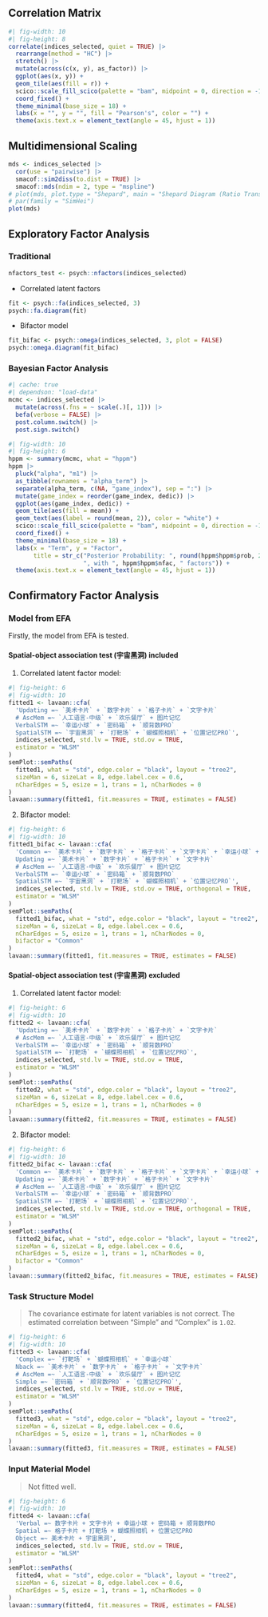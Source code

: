 
## Correlation Matrix

```r
#| fig-width: 10
#| fig-height: 8
correlate(indices_selected, quiet = TRUE) |> 
  rearrange(method = "HC") |>
  stretch() |> 
  mutate(across(c(x, y), as_factor)) |>
  ggplot(aes(x, y)) +
  geom_tile(aes(fill = r)) +
  scico::scale_fill_scico(palette = "bam", midpoint = 0, direction = -1) +
  coord_fixed() +
  theme_minimal(base_size = 18) +
  labs(x = "", y = "", fill = "Pearson's", color = "") +
  theme(axis.text.x = element_text(angle = 45, hjust = 1))
```

## Multidimensional Scaling

```r
mds <- indices_selected |> 
  cor(use = "pairwise") |> 
  smacof::sim2diss(to.dist = TRUE) |> 
  smacof::mds(ndim = 2, type = "mspline")
# plot(mds, plot.type = "Shepard", main = "Shepard Diagram (Ratio Transformation)")
# par(family = "SimHei")
plot(mds)
```

## Exploratory Factor Analysis

### Traditional

```r
nfactors_test <- psych::nfactors(indices_selected)
```

* Correlated latent factors

```r
fit <- psych::fa(indices_selected, 3)
psych::fa.diagram(fit)
```

* Bifactor model

```r
fit_bifac <- psych::omega(indices_selected, 3, plot = FALSE)
psych::omega.diagram(fit_bifac)
```

### Bayesian Factor Analysis

```r
#| cache: true
#| dependson: "load-data"
mcmc <- indices_selected |> 
  mutate(across(.fns = ~ scale(.)[, 1])) |> 
  befa(verbose = FALSE) |> 
  post.column.switch() |> 
  post.sign.switch()
```

```r
#| fig-width: 10
#| fig-height: 6
hppm <- summary(mcmc, what = "hppm")
hppm |> 
  pluck("alpha", "m1") |> 
  as_tibble(rownames = "alpha_term") |> 
  separate(alpha_term, c(NA, "game_index"), sep = ":") |> 
  mutate(game_index = reorder(game_index, dedic)) |> 
  ggplot(aes(game_index, dedic)) +
  geom_tile(aes(fill = mean)) +
  geom_text(aes(label = round(mean, 2)), color = "white") +
  scico::scale_fill_scico(palette = "bam", midpoint = 0, direction = -1) +
  coord_fixed() +
  theme_minimal(base_size = 18) +
  labs(x = "Term", y = "Factor", 
       title = str_c("Posterior Probability: ", round(hppm$hppm$prob, 2), 
                     ", with ", hppm$hppm$nfac, " factors")) +
  theme(axis.text.x = element_text(angle = 45, hjust = 1))
```

## Confirmatory Factor Analysis

### Model from EFA

Firstly, the model from EFA is tested.

#### Spatial-object association test (宇宙黑洞) included

1. Correlated latent factor model:

```r
#| fig-height: 6
#| fig-width: 10
fitted1 <- lavaan::cfa(
  'Updating =~ `美术卡片` + `数字卡片` + `格子卡片` + `文字卡片`
  # AscMem =~ `人工语言-中级` + `欢乐餐厅` + 图片记忆
  VerbalSTM =~ `幸运小球` + `密码箱` + `顺背数PRO`
  SpatialSTM =~ `宇宙黑洞` + `打靶场` + `蝴蝶照相机` + `位置记忆PRO`',
  indices_selected, std.lv = TRUE, std.ov = TRUE,
  estimator = "WLSM"
)
semPlot::semPaths(
  fitted1, what = "std", edge.color = "black", layout = "tree2",
  sizeMan = 6, sizeLat = 8, edge.label.cex = 0.6, 
  nCharEdges = 5, esize = 1, trans = 1, nCharNodes = 0
)
lavaan::summary(fitted1, fit.measures = TRUE, estimates = FALSE)
```

2. Bifactor model:

```r
#| fig-height: 6
#| fig-width: 10
fitted1_bifac <- lavaan::cfa(
  'Common =~ `美术卡片` + `数字卡片` + `格子卡片` + `文字卡片` + `幸运小球` + `密码箱` + `顺背数PRO` + `宇宙黑洞` + `打靶场` + `蝴蝶照相机` + `位置记忆PRO`
  Updating =~ `美术卡片` + `数字卡片` + `格子卡片` + `文字卡片`
  # AscMem =~ `人工语言-中级` + `欢乐餐厅` + 图片记忆
  VerbalSTM =~ `幸运小球` + `密码箱` + `顺背数PRO`
  SpatialSTM =~ `宇宙黑洞` + `打靶场` + `蝴蝶照相机` + `位置记忆PRO`',
  indices_selected, std.lv = TRUE, std.ov = TRUE, orthogonal = TRUE, 
  estimator = "WLSM"
)
semPlot::semPaths(
  fitted1_bifac, what = "std", edge.color = "black", layout = "tree2",
  sizeMan = 6, sizeLat = 8, edge.label.cex = 0.6, 
  nCharEdges = 5, esize = 1, trans = 1, nCharNodes = 0,
  bifactor = "Common"
)
lavaan::summary(fitted1, fit.measures = TRUE, estimates = FALSE)
```

#### Spatial-object association test (宇宙黑洞) excluded

1. Correlated latent factor model:

```r
#| fig-height: 6
#| fig-width: 10
fitted2 <- lavaan::cfa(
  'Updating =~ `美术卡片` + `数字卡片` + `格子卡片` + `文字卡片`
  # AscMem =~ `人工语言-中级` + `欢乐餐厅` + 图片记忆
  VerbalSTM =~ `幸运小球` + `密码箱` + `顺背数PRO`
  SpatialSTM =~ `打靶场` + `蝴蝶照相机` + `位置记忆PRO`',
  indices_selected, std.lv = TRUE, std.ov = TRUE,
  estimator = "WLSM"
)
semPlot::semPaths(
  fitted2, what = "std", edge.color = "black", layout = "tree2",
  sizeMan = 6, sizeLat = 8, edge.label.cex = 0.6, 
  nCharEdges = 5, esize = 1, trans = 1, nCharNodes = 0
)
lavaan::summary(fitted2, fit.measures = TRUE, estimates = FALSE)
```

2. Bifactor model:

```r
#| fig-height: 6
#| fig-width: 10
fitted2_bifac <- lavaan::cfa(
  'Common =~ `美术卡片` + `数字卡片` + `格子卡片` + `文字卡片` + `幸运小球` + `密码箱` + `顺背数PRO` + `打靶场` + `蝴蝶照相机` + `位置记忆PRO`
  Updating =~ `美术卡片` + `数字卡片` + `格子卡片` + `文字卡片`
  # AscMem =~ `人工语言-中级` + `欢乐餐厅` + 图片记忆
  VerbalSTM =~ `幸运小球` + `密码箱` + `顺背数PRO`
  SpatialSTM =~ `打靶场` + `蝴蝶照相机` + `位置记忆PRO`',
  indices_selected, std.lv = TRUE, std.ov = TRUE, orthogonal = TRUE, 
  estimator = "WLSM"
)
semPlot::semPaths(
  fitted2_bifac, what = "std", edge.color = "black", layout = "tree2",
  sizeMan = 6, sizeLat = 8, edge.label.cex = 0.6, 
  nCharEdges = 5, esize = 1, trans = 1, nCharNodes = 0,
  bifactor = "Common"
)
lavaan::summary(fitted2_bifac, fit.measures = TRUE, estimates = FALSE)
```

### Task Structure Model

> The covariance estimate for latent variables is not correct. The estimated correlation between "Simple" and "Complex" is `1.02`.

```r
#| fig-height: 6
#| fig-width: 10
fitted3 <- lavaan::cfa(
  'Complex =~ `打靶场` + `蝴蝶照相机` + `幸运小球`
  Nback =~ `美术卡片` + `数字卡片` + `格子卡片` + `文字卡片`
  # AscMem =~ `人工语言-中级` + `欢乐餐厅` + 图片记忆
  Simple =~ `密码箱` + `顺背数PRO` + `位置记忆PRO`',
  indices_selected, std.lv = TRUE, std.ov = TRUE, 
  estimator = "WLSM"
)
semPlot::semPaths(
  fitted3, what = "std", edge.color = "black", layout = "tree2",
  sizeMan = 6, sizeLat = 8, edge.label.cex = 0.6,
  nCharEdges = 5, esize = 1, trans = 1, nCharNodes = 0
)
lavaan::summary(fitted3, fit.measures = TRUE, estimates = FALSE)
```

### Input Material Model

> Not fitted well.

```r
#| fig-height: 6
#| fig-width: 10
fitted4 <- lavaan::cfa(
  'Verbal =~ 数字卡片 + 文字卡片 + 幸运小球 + 密码箱 + 顺背数PRO
  Spatial =~ 格子卡片 + 打靶场 + 蝴蝶照相机 + 位置记忆PRO
  Object =~ 美术卡片 + 宇宙黑洞',
  indices_selected, std.lv = TRUE, std.ov = TRUE,
  estimator = "WLSM"
)
semPlot::semPaths(
  fitted4, what = "std", edge.color = "black", layout = "tree2",
  sizeMan = 6, sizeLat = 8, edge.label.cex = 0.6,
  nCharEdges = 5, esize = 1, trans = 1, nCharNodes = 0
)
lavaan::summary(fitted4, fit.measures = TRUE, estimates = FALSE)
```
